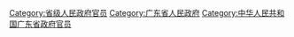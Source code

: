 [[Category:省级人民政府官员|Category:省级人民政府官员]]
[[Category:广东省人民政府|Category:广东省人民政府]]
[[Category:中华人民共和国广东省政府官员‎|Category:中华人民共和国广东省政府官员‎]]